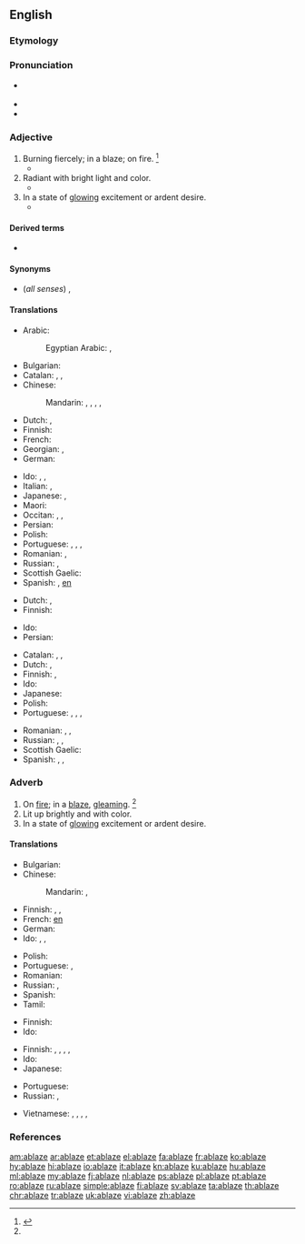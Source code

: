 ==English==

===Etymology===
{{prefix|a|blaze|t1=on, in|t2=flame|lang=en}}

===Pronunciation===
* {{a|US}} {{IPA|/əˈbleɪz/|lang=en}}
* {{rhymes|eɪz|lang=en}}
* {{audio|en-us-ablaze.ogg|Audio (US)|lang=en}}

===Adjective===
{{en-adj}}

# Burning fiercely; in a blaze; on fire. {{defdate|Early 19th century.}}<ref name=SOED>{{R:SOED5|page=5}}</ref>
#* {{quote-journal
|date=October 23, 2011
|author=Phil McNulty
|title=Man Utd 1 - 6 Man City
|work=BBC Sport
|url=http://news.bbc.co.uk/sport2/hi/football/15325536.stm
|page=
|passage=Mario Balotelli, in the headlines for accidentally setting his house '''ablaze''' with fireworks, put City on their way with goals either side of the interval as United struggled to contain the array of attacking talent in front of them.}}
# Radiant with bright light and color.
#* {{quote-book|passage=All '''ablaze''' with crimson and gold.|author={{w|Henry Wadsworth Longfellow}}|year=1872|title=Christus: A Mystery}}
# In a state of [[glowing]] excitement or ardent desire.
#* {{quote-book|passage=The young Cambridge democrats were all '''ablaze''' to assist Torrijos.|author={{w|Thomas Carlyle}}|title=The Life of John Sterling|year=1851}}

====Derived terms====
* {{l|en|set the world ablaze}}

====Synonyms====
* (''all senses'') {{l|en|afire}}, {{l|en|aflame}}

====Translations====
{{trans-top|on fire}}
* Arabic: {{t|ar|مُشْتَعِل|m}}
*: Egyptian Arabic: {{t|arz|والع|m|tr=wāleʕ|sc=Arab}}, {{t|arz|مشعلل|m|tr=mešaʕlel|sc=Arab}}
* Bulgarian: {{t|bg|пламнал, лумнал}}
* Catalan: {{t|ca|rogent}}, {{t|ca|cremant}}, {{t+|ca|ardent}}
* Chinese:
*: Mandarin: {{t+|cmn|燃燒|sc=Hani}}, {{t+|cmn|燃烧|tr=ránshāo|sc=Hani}}, {{t+|cmn|起火|tr=qǐhuǒ|sc=Hani}}, {{t+|cmn|著火|sc=Hani}}, {{t+|cmn|着火|tr=zháohuǒ|sc=Hani}}
* Dutch: {{t|nl|in lichterlaaie}}, {{t|nl|in vuur en vlam}}
* Finnish: {{t+|fi|palava}}
* French: {{t+|fr|embrasé}}
* Georgian: {{t|ka|ცეცხლწაკიდებული}}, {{t|ka|ალმოდებული}}
* German: {{t+|de|lodernd}}
{{trans-mid}}
* Ido: {{t+|io|brulanta}}, {{t+|io|flamoza}}, {{t+|io|fairoza}}
* Italian: {{t|it|in fiamme}}, {{t+|it|fiammeggiante}}
* Japanese: {{t+|ja|燃える|tr=moete iru|alt=燃えている}}, {{t+|ja|着火|tr=ちゃっか, chakka|sc=Jpan}}
* Maori: {{t|mi|pūkauri}}
* Occitan: {{t|oc|a fòc}}, {{t|oc|a fuòc}}, {{t|oc|enflamat}}
* Persian: {{t|fa|شعله‌ور|tr=šo'levar|sc=fa-Arab}}
* Polish: {{t|pl|w ogniu}}
* Portuguese: {{t+|pt|em}} {{t|pt|chamas}}, {{t+|pt|em}} {{t|pt|brasas}}, {{t+|pt|queimando}}, {{t+|pt|ardente}}
* Romanian: {{t|ro|în flăcări}}, {{t+|ro|aprins}}
* Russian: {{t+|ru|гореть|alt=горя́щий}} {{qualifier|on fire}}, {{t+|ru|сверкать|alt=сверка́ющий}} {{qualifier|gleaming}}
* Scottish Gaelic: {{t|gd|lasrach}}
* Spanish: {{t+|es|ardiendo}}, [[en]] {{t+|es|llama|alt=llamas}}
{{trans-bottom}}

{{trans-top|radiant with bright light and color}}
* Dutch: {{t+|nl|stralend}}, {{t|nl|flonkerend}}
* Finnish: {{t+|fi|hehkuva}}
{{trans-mid}}
* Ido: {{t+|io|brilanta}}
* Persian: {{t+|fa|فروزان|tr=fruzān|sc=fa-Arab}}
{{trans-bottom}}

{{trans-top|in a state of glowing excitement}}
* Catalan: {{t|ca|rogent}}, {{t|ca|cremant}}, {{t+|ca|ardent}}
* Dutch: {{t|nl|vol gloed}}, {{t+|nl|opgewonden}}
* Finnish: {{t+|fi|innokas}}, {{t+|fi|kiihkeä}}
* Ido: {{t+|io|flamoza}}
* Japanese: {{t+|ja|興奮|tr=kōfun shite iru|alt=興奮している}}
* Polish: {{t|pl|rozjarzony}}
* Portuguese: {{t+|pt|ardente}}, {{t+|pt|brilhante}}, {{t+|pt|radiante}}, {{t+|pt|resplandecente}}
{{trans-mid}}
* Romanian: {{t|ro|strălucind}}, {{t|ro|scânteind}}, {{t+|ro|lucitor}}
* Russian: {{t+|ru|возбуждённый}}, {{t+|ru|пы́лкий}}, {{t+|ru|гореть|alt=горя́щий}}
* Scottish Gaelic: {{t|gd|lasrach}}
* Spanish: {{t|es|radiante}}, {{t+|es|ardiente}}, {{t+|es|resplandeciente}}
{{trans-bottom}}

===Adverb===
{{en-adv}}

# On [[fire]]; in a [[blaze]], [[gleaming]]. {{defdate|Early 19th century.}}<ref name=SOED/>
# Lit up brightly and with color.
# In a state of [[glowing]] excitement or ardent desire.

====Translations====
{{trans-top|on fire}}
* Bulgarian: {{t|bg|пламвам, лумвам}}
* Chinese:
*: Mandarin: {{t+|cmn|熾|sc=Hani}}, {{t+|cmn|炽|tr=chì|sc=Hani}}
* Finnish: {{t|fi|tulessa}}, {{t|fi|liekeissä}}, {{t|fi|ilmiliekeissä}}
* French: [[en]] {{t+|fr|flamme|alt=flammes}}
* German: {{t-check|de|[[in]] [[Flamme]]n}}
* Ido: {{t|io|flamoze}}, {{t|io|fairoze}}, {{t|io|brulante}}
{{trans-mid}}
* Polish: {{t|pl|w ogniu}}
* Portuguese: {{t+|pt|ardendo}}, {{t+|pt|queimando}}
* Romanian: {{t|ro|în flăcări}}
* Russian: {{t-check|ru|[[в]] [[огонь|огне́]]}} {{attention|ru|2=was "[[в]] [[огонь|огне]]" - assumed sum-of-parts; if an idiom, remove the wikilinks to the individual words. see [[User:Kephir/gadgets/xte#Translation_fixing]]}}, {{t+|ru|гореть|alt=горя́щий}}
* Spanish: {{t+|es|llama|alt=en llamas}}
* Tamil: {{t|ta|theeyil|sc=Taml}}
{{trans-bottom}}

{{trans-top|lit up brightly and with color}}
* Finnish: {{t|fi|[[kirkkaasti]] [[valaistu]]}}
* Ido: {{t+|io|brilante}}
{{trans-mid}}
{{trans-bottom}}

{{trans-top|glowing with excitement}}
* Finnish: {{t+|fi|innokkaasti}}, {{t+|fi|innoissaan}}, {{t|fi|intoa täynnä}}, {{t+|fi|kiihkeästi}}, {{t|fi|palavasti}}
* Ido: {{t|io|flamoze}}
* Japanese: {{t|ja|輝く|tr=かがやいている, kagayaite iru|alt=輝いている|sc=Jpan}}
{{trans-mid}}
* Portuguese: {{t+|pt|brilhando}}
* Russian: {{t-check|ru|[[в]] [[пыл|пылу́]]}} {{attention|ru|2=was "[[в]] [[пыл|пылу]]" - assumed sum-of-parts; if an idiom, remove the wikilinks to the individual words. see [[User:Kephir/gadgets/xte#Translation_fixing]]}}, {{t+|ru|пылать|alt=пыла́ющий}}
{{trans-bottom}}

{{checktrans-top}}
* Vietnamese: {{t-check|vi|rực cháy}}, {{t-check|vi|bốc cháy}}, {{t-check|vi|sáng chói lọi}}, {{t-check|vi|bừng bừng}}, {{t-check|vi|rừng rực}}
{{trans-bottom}}

===References===
<references/>

[[am:ablaze]]
[[ar:ablaze]]
[[et:ablaze]]
[[el:ablaze]]
[[fa:ablaze]]
[[fr:ablaze]]
[[ko:ablaze]]
[[hy:ablaze]]
[[hi:ablaze]]
[[io:ablaze]]
[[it:ablaze]]
[[kn:ablaze]]
[[ku:ablaze]]
[[hu:ablaze]]
[[ml:ablaze]]
[[my:ablaze]]
[[fj:ablaze]]
[[nl:ablaze]]
[[ps:ablaze]]
[[pl:ablaze]]
[[pt:ablaze]]
[[ro:ablaze]]
[[ru:ablaze]]
[[simple:ablaze]]
[[fi:ablaze]]
[[sv:ablaze]]
[[ta:ablaze]]
[[th:ablaze]]
[[chr:ablaze]]
[[tr:ablaze]]
[[uk:ablaze]]
[[vi:ablaze]]
[[zh:ablaze]]